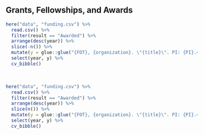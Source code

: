 
<br>

## Grants, Fellowships, and Awards

```r

here("data", "funding.csv") %>% 
  read.csv() %>% 
  filter(result == "Awarded") %>% 
  arrange(desc(year)) %>% 
  slice(-n()) %>% 
  mutate(y = glue::glue("{FOT}, {organization}. \"{title}\". PI: {PI}.<br><br>")) %>% 
  select(year, y) %>% 
  cv_bibble()

```

<br>

```r

here("data", "funding.csv") %>% 
  read.csv() %>% 
  filter(result == "Awarded") %>% 
  arrange(desc(year)) %>% 
  slice(n()) %>%
  mutate(y = glue::glue("{FOT}, {organization}. \"{title}\". PI: {PI}.<br><br>")) %>% 
  select(year, y) %>% 
  cv_bibble()

```